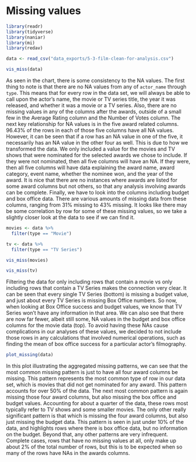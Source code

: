 # Missing values

```r
library(readr)
library(tidyverse)
library(naniar)
library(mi)
library(redav)

data <- read_csv("data_exports/5-3-film-clean-for-analysis.csv")

```


```r
vis_miss(data)

```

As seen in the chart, there is some consistency to the NA values. The first thing to note is that there are no NA values from any of `actor_name` through `type`. This means that for every row in the data set, we will always be able to call upon the actor's name, the movie or TV series title, the year it was released, and whether it was a movie or a TV series. Also, there are no missing values in any of the columns after the awards, outside of a small few in the Average Rating column and the Number of Votes column.
The next key relationship for NA values is in the five award related columns. 96.43% of the rows in each of those five columns have all NA values. However, it can be seen that if a row has an NA value in one of the five, it necessarily has an NA value in the other four as well. This is due to how we transformed the data. We only included a value for the movies and TV shows that were nominated for the selected awards we chose to include. If they were not nominated, then all five columns will have an NA. If they were, then all five columns will have data explaining the award name, award category, event name, whether the nominee won, and the year of the award. It is nice that there are no instances where awards are listed for some award columns but not others, so that any analysis involving awards can be complete.
Finally, we have to look into the columns including budget and box office data. There are various amounts of missing data from these columns, ranging from 31% missing to 43% missing. It looks like there may be some correlation by row for some of these missing values, so we take a slightly closer look at the data to see if we can find it.

```r
movies <- data %>%
  filter(type == "Movie")

tv <- data %>%
  filter(type == "TV Series")
```

```r
vis_miss(movies)

```

```r
vis_miss(tv)

```

Filtering the data for only including rows that contain a movie vs only including rows that contain a TV Series makes the connection very clear. It can be seen that every single TV Series (bottom) is missing a budget value, and just about every TV Series is missing Box Office numbers. So now, when looking at Box Office success and budget values, we know that TV Series won't have any information in that area. We can also see that there are now far fewer, albeit still some, NA values in the budget and box office columns for the movie data (top). To avoid having these NAs cause complications in our analyses of these values, we decided to not include those rows in any calculations that involved numerical operations, such as finding the mean of box office success for a particular actor's filmography.




```r
plot_missing(data)

```

In this plot illustrating the aggregated missing patterns, we can see that the most common missing pattern is just to have all four award columns be missing. This pattern represents the most common type of row in our data set, which is movies that did not get nominated for any award. This pattern accounts for over 50% of the data. The next most common pattern is again missing those four award columns, but also missing the box office and budget values. Accounting for about a quarter of the data, these rows most typically refer to TV shows and some smaller movies. The only other really significant pattern is that which is missing the four award columns, but also just missing the budget data. This pattern is seen in just under 10% of the data, and highlights rows where there is box office data, but no information on the budget. Beyond that, any other patterns are very infrequent. Complete cases, rows that have no missing values at all, only make up about 2% of the total number of rows, but this is to be expected when so many of the rows have NAs in the awards columns.
